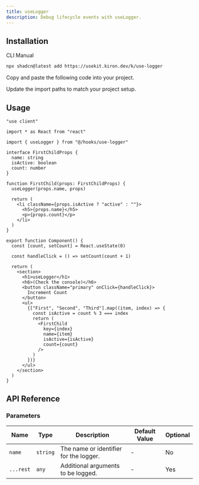 ```yaml
---
title: useLogger
description: Debug lifecycle events with useLogger.
---
```


<ComponentPreview name="use-logger-demo" />

## Installation

<Tabs defaultValue="cli">

<TabsList>
  <TabsTrigger value="cli">CLI</TabsTrigger>
  <TabsTrigger value="manual">Manual</TabsTrigger>
</TabsList>

<TabsContent value="cli">

```bash
npx shadcn@latest add https://usekit.kiron.dev/k/use-logger
```

</TabsContent>

<TabsContent value="manual">

<Steps>

<Step>Copy and paste the following code into your project.</Step>

<ComponentSource name="use-logger" />

<Step>Update the import paths to match your project setup.</Step>

</Steps>

</TabsContent>

</Tabs>

## Usage

```tsx {5, 14}
"use client"

import * as React from "react"

import { useLogger } from "@/hooks/use-logger"

interface FirstChildProps {
  name: string
  isActive: boolean
  count: number
}

function FirstChild(props: FirstChildProps) {
  useLogger(props.name, props)

  return (
    <li className={props.isActive ? "active" : ""}>
      <h5>{props.name}</h5>
      <p>{props.count}</p>
    </li>
  )
}

export function Component() {
  const [count, setCount] = React.useState(0)

  const handleClick = () => setCount(count + 1)

  return (
    <section>
      <h1>useLogger</h1>
      <h6>(Check the console)</h6>
      <button className="primary" onClick={handleClick}>
        Increment Count
      </button>
      <ul>
        {["First", "Second", "Third"].map((item, index) => {
          const isActive = count % 3 === index
          return (
            <FirstChild
              key={index}
              name={item}
              isActive={isActive}
              count={count}
            />
          )
        })}
      </ul>
    </section>
  )
}
```

## API Reference

### Parameters

| Name      | Type     | Description                            | Default Value | Optional |
| --------- | -------- | -------------------------------------- | ------------- | -------- |
| `name`    | `string` | The name or identifier for the logger. | -             | No       |
| `...rest` | `any`    | Additional arguments to be logged.     | -             | Yes      |

